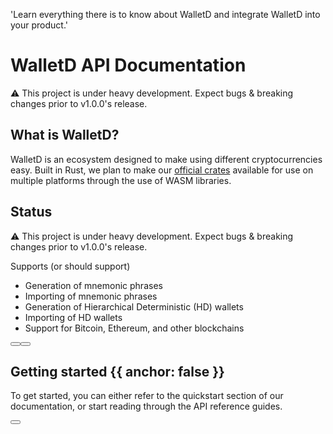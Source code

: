 
  'Learn everything there is to know about WalletD and integrate WalletD into your product.'

<HeroPattern />

# WalletD API Documentation

⚠️ This project is under heavy development. Expect bugs & breaking changes prior to v1.0.0's release.

## What is WalletD?

WalletD is an ecosystem designed to make using different cryptocurrencies easy. Built in Rust, we plan to make our [official crates](https://crates.io/crates/walletd) available for use on multiple platforms through the use of WASM libraries.

## Status
<Note>
  ⚠️ This project is under heavy development. Expect bugs & breaking changes prior to v1.0.0's release.
</Note>

Supports (or should support)

- Generation of mnemonic phrases
- Importing of mnemonic phrases
- Generation of Hierarchical Deterministic (HD) wallets
- Importing of HD wallets
- Support for Bitcoin, Ethereum, and other blockchains

<div className="not-prose mb-16 mt-6 flex gap-3">
  <Button href="/quickstart" arrow="right" children="Quickstart" />
  <Button href="/walletd_keypair" variant="outline" children="Explore WalletD" />
</div>

## Getting started {{ anchor: false }}

To get started, you can either refer to the quickstart section of our documentation, or start reading through the API reference guides.

<div className="not-prose">
  <Button
    href="/walletd_keypair"
    variant="text"
    arrow="right"
    children="Get your API key"
  />
</div>

